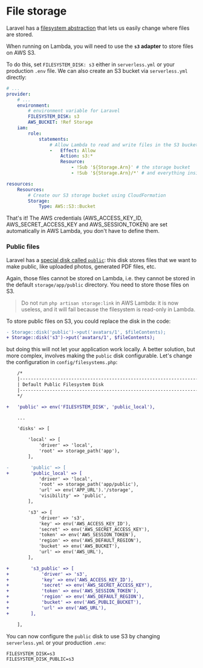 # File storage

Laravel has a [filesystem abstraction](https://laravel.com/docs/filesystem) that lets us easily change where files are stored.

When running on Lambda, you will need to use the **`s3` adapter** to store files on AWS S3.

To do this, set `FILESYSTEM_DISK: s3` either in `serverless.yml` or your production `.env` file. We can also create an S3 bucket via `serverless.yml` directly:

```yaml filename="serverless.yml"
# ...
provider:
    # ...
    environment:
        # environment variable for Laravel
        FILESYSTEM_DISK: s3
        AWS_BUCKET: !Ref Storage
    iam:
        role:
            statements:
                # Allow Lambda to read and write files in the S3 buckets
                -   Effect: Allow
                    Action: s3:*
                    Resource:
                        - !Sub '${Storage.Arn}' # the storage bucket
                        - !Sub '${Storage.Arn}/*' # and everything inside

resources:
    Resources:
        # Create our S3 storage bucket using CloudFormation
        Storage:
            Type: AWS::S3::Bucket
```

That's it! The AWS credentials (AWS_ACCESS_KEY_ID, AWS_SECRET_ACCESS_KEY and AWS_SESSION_TOKEN) are set automatically in AWS Lambda, you don't have to define them.

### Public files

Laravel has a [special disk called `public`](https://laravel.com/docs/filesystem#the-public-disk): this disk stores files that we want to make public, like uploaded photos, generated PDF files, etc.

Again, those files cannot be stored on Lambda, i.e. they cannot be stored in the default `storage/app/public` directory. You need to store those files on S3.

> Do not run `php artisan storage:link` in AWS Lambda: it is now useless, and it will fail because the filesystem is read-only in Lambda.

To store public files on S3, you could replace the disk in the code:

```diff
- Storage::disk('public')->put('avatars/1', $fileContents);
+ Storage::disk('s3')->put('avatars/1', $fileContents);
```

but doing this will not let your application work locally. A better solution, but more complex, involves making the `public` disk configurable. Let's change the configuration in `config/filesystems.php`:

```diff
    /*
    |--------------------------------------------------------------------------
    | Default Public Filesystem Disk
    |--------------------------------------------------------------------------
    */

+   'public' => env('FILESYSTEM_DISK', 'public_local'),

    ...

    'disks' => [

        'local' => [
            'driver' => 'local',
            'root' => storage_path('app'),
        ],

-        'public' => [
+        'public_local' => [
            'driver' => 'local',
            'root' => storage_path('app/public'),
            'url' => env('APP_URL').'/storage',
            'visibility' => 'public',
        ],

        's3' => [
            'driver' => 's3',
            'key' => env('AWS_ACCESS_KEY_ID'),
            'secret' => env('AWS_SECRET_ACCESS_KEY'),
            'token' => env('AWS_SESSION_TOKEN'),
            'region' => env('AWS_DEFAULT_REGION'),
            'bucket' => env('AWS_BUCKET'),
            'url' => env('AWS_URL'),
        ],

+        's3_public' => [
+            'driver' => 's3',
+            'key' => env('AWS_ACCESS_KEY_ID'),
+            'secret' => env('AWS_SECRET_ACCESS_KEY'),
+            'token' => env('AWS_SESSION_TOKEN'),
+            'region' => env('AWS_DEFAULT_REGION'),
+            'bucket' => env('AWS_PUBLIC_BUCKET'),
+            'url' => env('AWS_URL'),
+        ],

    ],
```

You can now configure the `public` disk to use S3 by changing `serverless.yml` or your production `.env`:

```dotenv
FILESYSTEM_DISK=s3
FILESYSTEM_DISK_PUBLIC=s3
```
